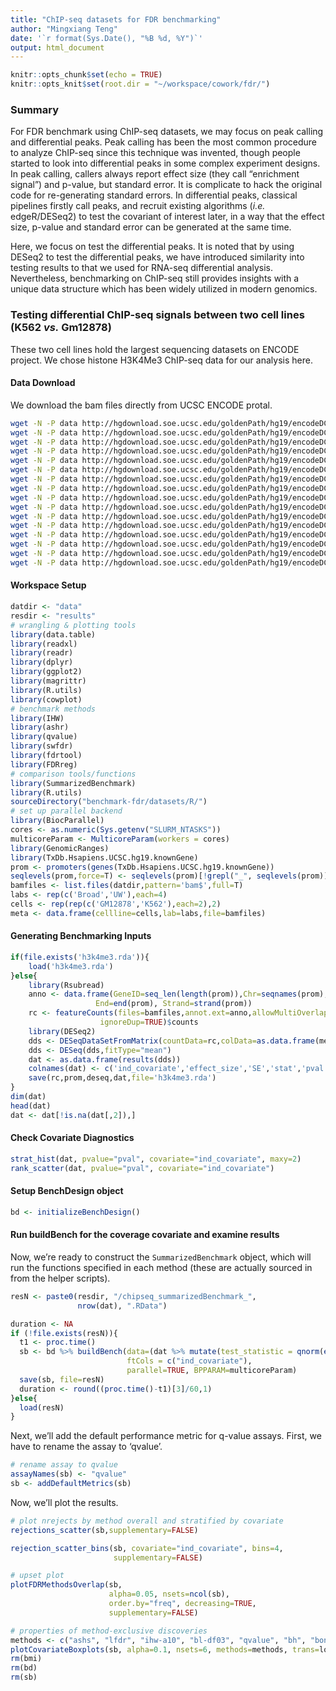 ```yaml
---
title: "ChIP-seq datasets for FDR benchmarking"
author: "Mingxiang Teng"
date: '`r format(Sys.Date(), "%B %d, %Y")`'
output: html_document
---
```


```r
knitr::opts_chunk$set(echo = TRUE)
knitr::opts_knit$set(root.dir = "~/workspace/cowork/fdr/")
```

### Summary

For FDR benchmark using ChIP-seq datasets, we may focus on peak calling and
differential peaks. Peak calling has been the most common procedure to analyze 
ChIP-seq since this technique was invented, though people started to look
into differential peaks in some complex experiment designs. In peak calling,
callers always report effect size (they call "enrichment signal") 
and p-value, but standard error. It is complicate to hack the original
code for re-generating standard errors. In differential peaks, classical
pipelines firstly call peaks, and recruit existing algorithms (*i.e.* edgeR/DESeq2)
to test the covariant of interest later, in a way that the effect size, p-value and 
standard error can be generated at the same time. 

Here, we focus on test the differential peaks. It is noted that by using DESeq2
to test the differential peaks, we have introduced similarity into testing results to that
we used for RNA-seq differential analysis. Nevertheless, benchmarking on ChIP-seq still provides
insights with a unique data structure which has been widely utilized in modern genomics.


### Testing differential ChIP-seq signals between two cell lines (K562 *vs.* Gm12878)
These two cell lines hold the largest sequencing datasets on ENCODE project. 
We chose histone H3K4Me3 ChIP-seq data for our analysis here. 

#### Data Download

We download the bam files directly from UCSC ENCODE protal.

```bash
wget -N -P data http://hgdownload.soe.ucsc.edu/goldenPath/hg19/encodeDCC/wgEncodeBroadHistone/wgEncodeBroadHistoneGm12878H3k4me3StdAlnRep1.bam
wget -N -P data http://hgdownload.soe.ucsc.edu/goldenPath/hg19/encodeDCC/wgEncodeBroadHistone/wgEncodeBroadHistoneGm12878H3k4me3StdAlnRep1.bam.bai
wget -N -P data http://hgdownload.soe.ucsc.edu/goldenPath/hg19/encodeDCC/wgEncodeBroadHistone/wgEncodeBroadHistoneGm12878H3k04me3StdAlnRep2V2.bam
wget -N -P data http://hgdownload.soe.ucsc.edu/goldenPath/hg19/encodeDCC/wgEncodeBroadHistone/wgEncodeBroadHistoneGm12878H3k04me3StdAlnRep2V2.bam.bai
wget -N -P data http://hgdownload.soe.ucsc.edu/goldenPath/hg19/encodeDCC/wgEncodeBroadHistone/wgEncodeBroadHistoneK562H3k4me3StdAlnRep1.bam
wget -N -P data http://hgdownload.soe.ucsc.edu/goldenPath/hg19/encodeDCC/wgEncodeBroadHistone/wgEncodeBroadHistoneK562H3k4me3StdAlnRep1.bam.bai
wget -N -P data http://hgdownload.soe.ucsc.edu/goldenPath/hg19/encodeDCC/wgEncodeBroadHistone/wgEncodeBroadHistoneK562H3k4me3StdAlnRep2.bam
wget -N -P data http://hgdownload.soe.ucsc.edu/goldenPath/hg19/encodeDCC/wgEncodeBroadHistone/wgEncodeBroadHistoneK562H3k4me3StdAlnRep2.bam.bai
wget -N -P data http://hgdownload.soe.ucsc.edu/goldenPath/hg19/encodeDCC/wgEncodeUwHistone/wgEncodeUwHistoneGm12878H3k4me3StdAlnRep1.bam
wget -N -P data http://hgdownload.soe.ucsc.edu/goldenPath/hg19/encodeDCC/wgEncodeUwHistone/wgEncodeUwHistoneGm12878H3k4me3StdAlnRep1.bam.bai
wget -N -P data http://hgdownload.soe.ucsc.edu/goldenPath/hg19/encodeDCC/wgEncodeUwHistone/wgEncodeUwHistoneGm12878H3k4me3StdAlnRep2.bam
wget -N -P data http://hgdownload.soe.ucsc.edu/goldenPath/hg19/encodeDCC/wgEncodeUwHistone/wgEncodeUwHistoneGm12878H3k4me3StdAlnRep2.bam.bai
wget -N -P data http://hgdownload.soe.ucsc.edu/goldenPath/hg19/encodeDCC/wgEncodeUwHistone/wgEncodeUwHistoneK562H3k4me3StdAlnRep1.bam
wget -N -P data http://hgdownload.soe.ucsc.edu/goldenPath/hg19/encodeDCC/wgEncodeUwHistone/wgEncodeUwHistoneK562H3k4me3StdAlnRep1.bam.bai
wget -N -P data http://hgdownload.soe.ucsc.edu/goldenPath/hg19/encodeDCC/wgEncodeUwHistone/wgEncodeUwHistoneK562H3k4me3StdAlnRep2.bam
wget -N -P data http://hgdownload.soe.ucsc.edu/goldenPath/hg19/encodeDCC/wgEncodeUwHistone/wgEncodeUwHistoneK562H3k4me3StdAlnRep2.bam.bai
```

#### Workspace Setup

```r
datdir <- "data"
resdir <- "results"
# wrangling & plotting tools
library(data.table)
library(readxl)
library(readr)
library(dplyr)
library(ggplot2)
library(magrittr)
library(R.utils)
library(cowplot)
# benchmark methods
library(IHW)
library(ashr)
library(qvalue)
library(swfdr)
library(fdrtool)
library(FDRreg)
# comparison tools/functions
library(SummarizedBenchmark)
library(R.utils)
sourceDirectory("benchmark-fdr/datasets/R/")
# set up parallel backend
library(BiocParallel)
cores <- as.numeric(Sys.getenv("SLURM_NTASKS"))
multicoreParam <- MulticoreParam(workers = cores)
library(GenomicRanges)
library(TxDb.Hsapiens.UCSC.hg19.knownGene)
prom <- promoters(genes(TxDb.Hsapiens.UCSC.hg19.knownGene))
seqlevels(prom,force=T) <- seqlevels(prom)[!grepl("_", seqlevels(prom))]
bamfiles <- list.files(datdir,pattern='bam$',full=T)
labs <- rep(c('Broad','UW'),each=4)
cells <- rep(rep(c('GM12878','K562'),each=2),2)
meta <- data.frame(cellline=cells,lab=labs,file=bamfiles)
```

#### Generating Benchmarking Inputs

```r
if(file.exists('h3k4me3.rda')){
    load('h3k4me3.rda')
}else{
    library(Rsubread)	
    anno <- data.frame(GeneID=seq_len(length(prom)),Chr=seqnames(prom), Start=start(prom),
                   End=end(prom), Strand=strand(prom))
    rc <- featureCounts(files=bamfiles,annot.ext=anno,allowMultiOverlap=TRUE,minOverlap=50,readExtension3=150,
                    ignoreDup=TRUE)$counts
    library(DESeq2)
    dds <- DESeqDataSetFromMatrix(countData=rc,colData=as.data.frame(meta),design= ~ lab + cellline)
    dds <- DESeq(dds,fitType="mean")
    dat <- as.data.frame(results(dds))
    colnames(dat) <- c('ind_covariate','effect_size','SE','stat','pval','padj')
    save(rc,prom,deseq,dat,file='h3k4me3.rda')
}
dim(dat)
head(dat)
dat <- dat[!is.na(dat[,2]),]
```
#### Check Covariate Diagnostics

```r
strat_hist(dat, pvalue="pval", covariate="ind_covariate", maxy=2)
rank_scatter(dat, pvalue="pval", covariate="ind_covariate")
```


#### Setup BenchDesign object 

```r
bd <- initializeBenchDesign()
```

#### Run buildBench for the coverage covariate and examine results

Now, we're ready to construct the `SummarizedBenchmark` object, which will run
the functions specified in each method (these are actually sourced in from the
                                        helper scripts). 

```r
resN <- paste0(resdir, "/chipseq_summarizedBenchmark_",
               nrow(dat), ".RData")

duration <- NA
if (!file.exists(resN)){
  t1 <- proc.time()
  sb <- bd %>% buildBench(data=(dat %>% mutate(test_statistic = qnorm(exp(log(pval)-log(2)), lower.tail=FALSE) * sign(effect_size))), 
                          ftCols = c("ind_covariate"),
                          parallel=TRUE, BPPARAM=multicoreParam)
  save(sb, file=resN)
  duration <- round((proc.time()-t1)[3]/60,1)
}else{
  load(resN)
}
```


Next, we'll add the default performance metric for q-value assays. First, we have
to rename the assay to 'qvalue'.

```r
# rename assay to qvalue
assayNames(sb) <- "qvalue"
sb <- addDefaultMetrics(sb)
```

Now, we'll plot the results.

```r
# plot nrejects by method overall and stratified by covariate
rejections_scatter(sb,supplementary=FALSE)

rejection_scatter_bins(sb, covariate="ind_covariate", bins=4,
                       supplementary=FALSE)

# upset plot 
plotFDRMethodsOverlap(sb, 
                      alpha=0.05, nsets=ncol(sb),
                      order.by="freq", decreasing=TRUE,
                      supplementary=FALSE)

# properties of method-exclusive discoveries
methods <- c("ashs", "lfdr", "ihw-a10", "bl-df03", "qvalue", "bh", "bonf" )
plotCovariateBoxplots(sb, alpha=0.1, nsets=6, methods=methods, trans=log2, maxNum=5)
rm(bmi)
rm(bd)
rm(sb)

```

